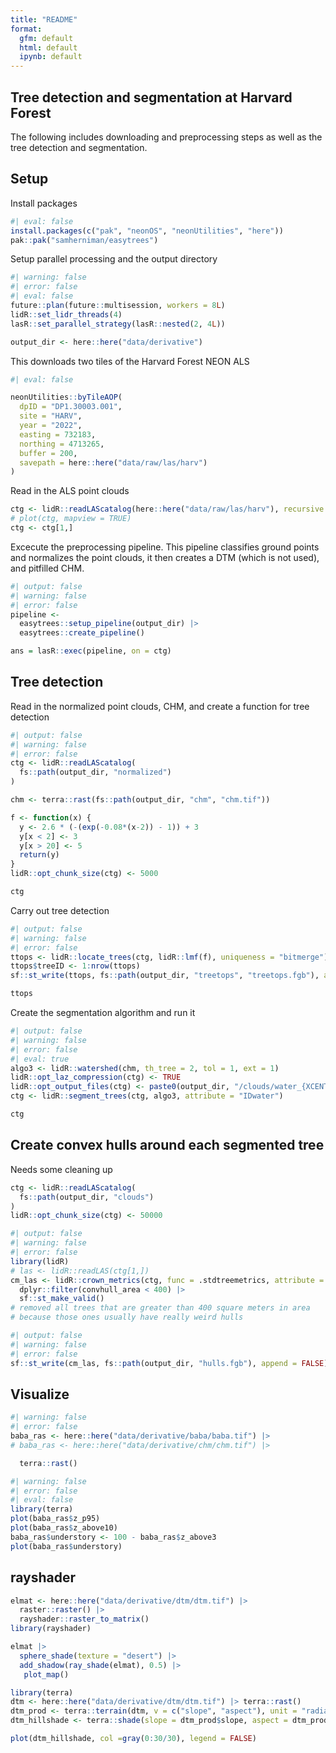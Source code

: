 ```yaml
---
title: "README"
format: 
  gfm: default
  html: default
  ipynb: default
---
```


## Tree detection and segmentation at Harvard Forest

The following includes downloading and preprocessing steps as well as the tree detection and segmentation.

## Setup

Install packages

```r
#| eval: false
install.packages(c("pak", "neonOS", "neonUtilities", "here"))
pak::pak("samherniman/easytrees")
```

Setup parallel processing and the output directory

```r
#| warning: false
#| error: false
#| eval: false
future::plan(future::multisession, workers = 8L)
lidR::set_lidr_threads(4)
lasR::set_parallel_strategy(lasR::nested(2, 4L))
```
```r
output_dir <- here::here("data/derivative")
```

This downloads two tiles of the Harvard Forest NEON ALS

```r
#| eval: false

neonUtilities::byTileAOP(
  dpID = "DP1.30003.001",
  site = "HARV",
  year = "2022",
  easting = 732183,
  northing = 4713265,
  buffer = 200,
  savepath = here::here("data/raw/las/harv")
)
```

Read in the ALS point clouds

```r
ctg <- lidR::readLAScatalog(here::here("data/raw/las/harv"), recursive = TRUE)
# plot(ctg, mapview = TRUE)
ctg <- ctg[1,]
```

Excecute the preprocessing pipeline. This pipeline classifies ground points and normalizes the point clouds, it then creates a DTM (which is not used), and pitfilled CHM.  

```r
#| output: false
#| warning: false
#| error: false
pipeline <- 
  easytrees::setup_pipeline(output_dir) |> 
  easytrees::create_pipeline()

ans = lasR::exec(pipeline, on = ctg)
```

## Tree detection

Read in the normalized point clouds, CHM, and create a function for tree detection

```r
#| output: false
#| warning: false
#| error: false
ctg <- lidR::readLAScatalog(
  fs::path(output_dir, "normalized")
)

chm <- terra::rast(fs::path(output_dir, "chm", "chm.tif"))

f <- function(x) {
  y <- 2.6 * (-(exp(-0.08*(x-2)) - 1)) + 3
  y[x < 2] <- 3
  y[x > 20] <- 5
  return(y)
}
lidR::opt_chunk_size(ctg) <- 5000
```

```r
ctg
```


Carry out tree detection

```r
#| output: false
#| warning: false
#| error: false
ttops <- lidR::locate_trees(ctg, lidR::lmf(f), uniqueness = "bitmerge")
ttops$treeID <- 1:nrow(ttops)
sf::st_write(ttops, fs::path(output_dir, "treetops", "treetops.fgb"), append = FALSE)
```

```r
ttops
```


Create the segmentation algorithm and run it

```r
#| output: false
#| warning: false
#| error: false
#| eval: true
algo3 <- lidR::watershed(chm, th_tree = 2, tol = 1, ext = 1)
lidR::opt_laz_compression(ctg) <- TRUE
lidR::opt_output_files(ctg) <- paste0(output_dir, "/clouds/water_{XCENTER}_{YCENTER}_d")
ctg <- lidR::segment_trees(ctg, algo3, attribute = "IDwater")
```

```r
ctg
```

## Create convex hulls around each segmented tree

Needs some cleaning up

```r
ctg <- lidR::readLAScatalog(
  fs::path(output_dir, "clouds")
)
lidR::opt_chunk_size(ctg) <- 50000

```

```r
#| output: false
#| warning: false
#| error: false
library(lidR)
# las <- lidR::readLAS(ctg[1,])
cm_las <- lidR::crown_metrics(ctg, func = .stdtreemetrics, attribute = "IDwater", geom = "concave") |> 
  dplyr::filter(convhull_area < 400) |> 
  sf::st_make_valid()
# removed all trees that are greater than 400 square meters in area
# because those ones usually have really weird hulls
```

```r
#| output: false
#| warning: false
#| error: false
sf::st_write(cm_las, fs::path(output_dir, "hulls.fgb"), append = FALSE)
```

## Visualize

```r
#| warning: false
#| error: false
baba_ras <- here::here("data/derivative/baba/baba.tif") |> 
# baba_ras <- here::here("data/derivative/chm/chm.tif") |> 

  terra::rast()
```

```r
#| warning: false
#| error: false
#| eval: false
library(terra)
plot(baba_ras$z_p95)
plot(baba_ras$z_above10)
baba_ras$understory <- 100 - baba_ras$z_above3
plot(baba_ras$understory)
```


## rayshader

```r
elmat <- here::here("data/derivative/dtm/dtm.tif") |> 
  raster::raster() |> 
  rayshader::raster_to_matrix()
library(rayshader)
```

```r
elmat |> 
  sphere_shade(texture = "desert") |> 
  add_shadow(ray_shade(elmat), 0.5) |> 
   plot_map()
```

```r
library(terra)
dtm <- here::here("data/derivative/dtm/dtm.tif") |> terra::rast()
dtm_prod <- terra::terrain(dtm, v = c("slope", "aspect"), unit = "radians")
dtm_hillshade <- terra::shade(slope = dtm_prod$slope, aspect = dtm_prod$aspect)

plot(dtm_hillshade, col =gray(0:30/30), legend = FALSE)
```


